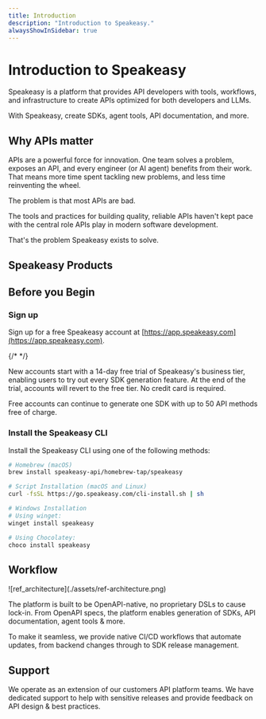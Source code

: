 ```yaml
---
title: Introduction
description: "Introduction to Speakeasy."
alwaysShowInSidebar: true
---
```



# Introduction to Speakeasy

Speakeasy is a platform that provides API developers with tools, workflows, and infrastructure to create APIs optimized for both developers and LLMs.

With Speakeasy, create SDKs, agent tools, API documentation, and more.

## Why APIs matter

APIs are a powerful force for innovation. One team solves a problem, exposes an API, and every engineer (or AI agent) benefits from their work. That means more time spent tackling new problems, and less time reinventing the wheel.

The problem is that most APIs are bad.

The tools and practices for building quality, reliable APIs haven't kept pace with the central role APIs play in modern software development.

That's the problem Speakeasy exists to solve.

## Speakeasy Products

<CardGrid cards={productCards} />

## Before you Begin

### Sign up

Sign up for a free Speakeasy account at [https://app.speakeasy.com](https://app.speakeasy.com).

{/* <SignUpButton className="w-fit my-8"/> */}

New accounts start with a 14-day free trial of Speakeasy's business tier, enabling users to try out every SDK generation feature. At the end of the trial, accounts will revert to the free tier. No credit card is required.

Free accounts can continue to generate one SDK with up to 50 API methods free of charge.

### Install the Speakeasy CLI

Install the Speakeasy CLI using one of the following methods:

<CodeWithTabs>

```bash !!tabs Homebrew
# Homebrew (macOS)
brew install speakeasy-api/homebrew-tap/speakeasy
```

```bash !!tabs Script
# Script Installation (macOS and Linux)
curl -fsSL https://go.speakeasy.com/cli-install.sh | sh
```

```bash !!tabs Winget
# Windows Installation
# Using winget:
winget install speakeasy
```

```bash !!tabs Chocolatey
# Using Chocolatey:
choco install speakeasy
```

</CodeWithTabs>

## Workflow

<div style={{ textAlign: "center" }}>
  ![ref_architecture](./assets/ref-architecture.png)
</div>

The platform is built to be OpenAPI-native, no proprietary DSLs to cause lock-in. From OpenAPI specs, the platform enables generation of SDKs, API documentation, agent tools & more.

To make it seamless, we provide native CI/CD workflows that automate updates, from backend changes through to SDK release management.

## Support

We operate as an extension of our customers API platform teams. We have dedicated support to help with sensitive releases and provide feedback on API design & best practices.
